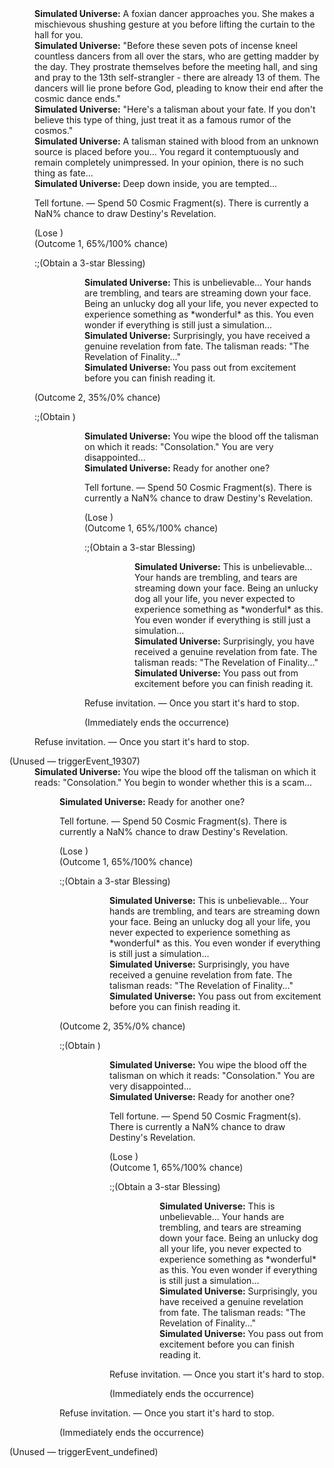 {{Dialogue Start}}
:'''Simulated Universe:''' A foxian dancer approaches you. She makes a mischievous shushing gesture at you before lifting the curtain to the hall for you.
:'''Simulated Universe:''' "Before these seven pots of incense kneel countless dancers from all over the stars, who are getting madder by the day. They prostrate themselves before the meeting hall, and sing and pray to the 13th self-strangler - there are already 13 of them. The dancers will lie prone before God, pleading to know their end after the cosmic dance ends."
:'''Simulated Universe:''' "Here's a talisman about your fate. If you don't believe this type of thing, just treat it as a famous rumor of the cosmos."
:'''Simulated Universe:''' A talisman stained with blood from an unknown source is placed before you... You regard it contemptuously and remain completely unimpressed. In your opinion, there is no such thing as fate...
:'''Simulated Universe:''' Deep down inside, you are tempted...
:{{DIcon|Star}} Tell fortune. &mdash; Spend 50 Cosmic Fragment(s). There is currently a NaN% chance to draw Destiny's Revelation.
:;(Lose {{Item|Cosmic Fragment|20|x=50}})
:;(Outcome 1, 65%/100% chance)
::;(Obtain a 3-star Blessing)
:::'''Simulated Universe:''' This is unbelievable... Your hands are trembling, and tears are streaming down your face. Being an unlucky dog all your life, you never expected to experience something as *wonderful* as this. You even wonder if everything is still just a simulation...
:::'''Simulated Universe:''' Surprisingly, you have received a genuine revelation from fate. The talisman reads: "The Revelation of Finality..."
:::'''Simulated Universe:''' You pass out from excitement before you can finish reading it.
::;(Immediately ends the occurrence)
:;(Outcome 2, 35%/0% chance)
::;(Obtain {{Item|Cosmic Fragment|20|x=100}})
:::'''Simulated Universe:''' You wipe the blood off the talisman on which it reads: "Consolation." You are very disappointed...
:::'''Simulated Universe:''' Ready for another one?
:::{{DIcon|Star}} Tell fortune. &mdash; Spend 50 Cosmic Fragment(s). There is currently a NaN% chance to draw Destiny's Revelation.
:::;(Lose {{Item|Cosmic Fragment|20|x=50}})
:::;(Outcome 1, 65%/100% chance)
::::;(Obtain a 3-star Blessing)
:::::'''Simulated Universe:''' This is unbelievable... Your hands are trembling, and tears are streaming down your face. Being an unlucky dog all your life, you never expected to experience something as *wonderful* as this. You even wonder if everything is still just a simulation...
:::::'''Simulated Universe:''' Surprisingly, you have received a genuine revelation from fate. The talisman reads: "The Revelation of Finality..."
:::::'''Simulated Universe:''' You pass out from excitement before you can finish reading it.
::::;(Immediately ends the occurrence)
:::{{DIcon|Star}} Refuse invitation. &mdash; Once you start it's hard to stop.
:::;(Immediately ends the occurrence)
:{{DIcon|Star}} Refuse invitation. &mdash; Once you start it's hard to stop.


;(Unused &mdash; triggerEvent_19307)
:'''Simulated Universe:''' You wipe the blood off the talisman on which it reads: "Consolation." You begin to wonder whether this is a scam...
::'''Simulated Universe:''' Ready for another one?
::{{DIcon|Star}} Tell fortune. &mdash; Spend 50 Cosmic Fragment(s). There is currently a NaN% chance to draw Destiny's Revelation.
::;(Lose {{Item|Cosmic Fragment|20|x=50}})
::;(Outcome 1, 65%/100% chance)
:::;(Obtain a 3-star Blessing)
::::'''Simulated Universe:''' This is unbelievable... Your hands are trembling, and tears are streaming down your face. Being an unlucky dog all your life, you never expected to experience something as *wonderful* as this. You even wonder if everything is still just a simulation...
::::'''Simulated Universe:''' Surprisingly, you have received a genuine revelation from fate. The talisman reads: "The Revelation of Finality..."
::::'''Simulated Universe:''' You pass out from excitement before you can finish reading it.
:::;(Immediately ends the occurrence)
::;(Outcome 2, 35%/0% chance)
:::;(Obtain {{Item|Cosmic Fragment|20|x=100}})
::::'''Simulated Universe:''' You wipe the blood off the talisman on which it reads: "Consolation." You are very disappointed...
::::'''Simulated Universe:''' Ready for another one?
::::{{DIcon|Star}} Tell fortune. &mdash; Spend 50 Cosmic Fragment(s). There is currently a NaN% chance to draw Destiny's Revelation.
::::;(Lose {{Item|Cosmic Fragment|20|x=50}})
::::;(Outcome 1, 65%/100% chance)
:::::;(Obtain a 3-star Blessing)
::::::'''Simulated Universe:''' This is unbelievable... Your hands are trembling, and tears are streaming down your face. Being an unlucky dog all your life, you never expected to experience something as *wonderful* as this. You even wonder if everything is still just a simulation...
::::::'''Simulated Universe:''' Surprisingly, you have received a genuine revelation from fate. The talisman reads: "The Revelation of Finality..."
::::::'''Simulated Universe:''' You pass out from excitement before you can finish reading it.
:::::;(Immediately ends the occurrence)
::::{{DIcon|Star}} Refuse invitation. &mdash; Once you start it's hard to stop.
::::;(Immediately ends the occurrence)
::{{DIcon|Star}} Refuse invitation. &mdash; Once you start it's hard to stop.
::;(Immediately ends the occurrence)

;(Unused &mdash; triggerEvent_undefined)

{{Dialogue End}}